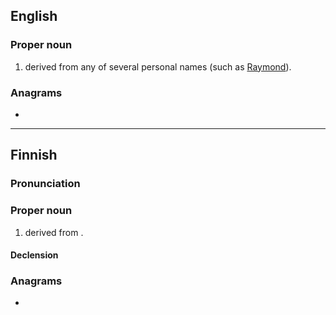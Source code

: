 {{also|raine|rainé|Raîne}}
==English==

===Proper noun===
{{en-proper noun}}

# {{surname|en|from=given names|dot=}} derived from any of several personal names (such as [[Raymond]]).

===Anagrams===
* {{anagrams|en|a=aeinr|Arnie|Neira|Neria|ernai}}

----

==Finnish==

===Pronunciation===
{{fi-pronunciation}}

===Proper noun===
{{fi-proper noun}}

# {{given name|fi|male}} derived from {{der|fi|de|Rainer}}.

====Declension====
{{fi-decl-nalle|Rain|||a}}

===Anagrams===
* {{anagrams|fi|a=aeinr|Arien|riena}}